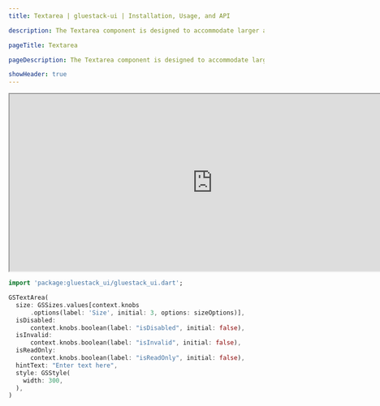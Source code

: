 ```yaml
---
title: Textarea | gluestack-ui | Installation, Usage, and API

description: The Textarea component is designed to accommodate larger amounts of text input. It allows multi-line input and can be easily customized to fit the user's needs.

pageTitle: Textarea

pageDescription: The Textarea component is designed to accommodate larger amounts of text input. It allows multi-line input and can be easily customized to fit the user's needs.

showHeader: true
---
```



<Meta title="Components/Forms/Textarea" />

<iframe
  src="https://gluestack-flutter.web.app/#/textareaPreview"
  title="Example"
  width="800"
  height="350"
></iframe>

```dart
import 'package:gluestack_ui/gluestack_ui.dart';

GSTextArea(
  size: GSSizes.values[context.knobs
      .options(label: 'Size', initial: 3, options: sizeOptions)],
  isDisabled:
      context.knobs.boolean(label: "isDisabled", initial: false),
  isInvalid:
      context.knobs.boolean(label: "isInvalid", initial: false),
  isReadOnly:
      context.knobs.boolean(label: "isReadOnly", initial: false),
  hintText: "Enter text here",
  style: GSStyle(
    width: 300,
  ),
)
```
